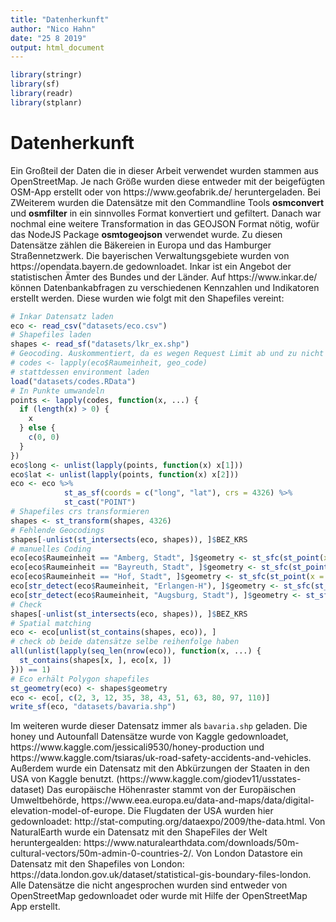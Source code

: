 ```yaml
---
title: "Datenherkunft"
author: "Nico Hahn"
date: "25 8 2019"
output: html_document
---
```

```r
library(stringr)
library(sf)
library(readr)
library(stplanr)
```

# Datenherkunft
Ein Großteil der Daten die in dieser Arbeit verwendet wurden stammen aus OpenStreetMap. Je nach Größe wurden diese entweder mit der beigefügten OSM-App erstellt oder von https://www.geofabrik.de/ heruntergeladen. Bei ZWeiterem wurden die Datensätze mit den Commandline Tools **osmconvert** und **osmfilter** in ein sinnvolles Format konvertiert und gefiltert. Danach war nochmal eine weitere Transformation in das GEOJSON Format nötig, wofür das NodeJS Package **osmtogeojson** verwendet wurde. Zu diesen Datensätze zählen die Bäkereien in Europa und das Hamburger Straßennetzwerk.
Die bayerischen Verwaltungsgebiete wurden von https://opendata.bayern.de gedownloadet. Inkar ist ein Angebot der statistischen Ämter des Bundes und der Länder. Auf https://www.inkar.de/ können Datenbankabfragen zu verschiedenen Kennzahlen und Indikatoren erstellt werden. Diese wurden wie folgt mit den Shapefiles vereint:
```r
# Inkar Datensatz laden
eco <- read_csv("datasets/eco.csv")
# Shapefiles laden
shapes <- read_sf("datasets/lkr_ex.shp")
# Geocoding. Auskommentiert, da es wegen Request Limit ab und zu nicht funktioniert
# codes <- lapply(eco$Raumeinheit, geo_code)
# stattdessen environment laden
load("datasets/codes.RData")
# In Punkte umwandeln
points <- lapply(codes, function(x, ...) {
  if (length(x) > 0) {
    x
  } else {
    c(0, 0)
  }
})
eco$long <- unlist(lapply(points, function(x) x[1]))
eco$lat <- unlist(lapply(points, function(x) x[2]))
eco <- eco %>%
            st_as_sf(coords = c("long", "lat"), crs = 4326) %>%
            st_cast("POINT")
# Shapefiles crs transformieren
shapes <- st_transform(shapes, 4326)
# Fehlende Geocodings
shapes[-unlist(st_intersects(eco, shapes)), ]$BEZ_KRS
# manuelles Coding
eco[eco$Raumeinheit == "Amberg, Stadt", ]$geometry <- st_sfc(st_point(x = c(11.857951, 49.453090)), crs = 4326)
eco[eco$Raumeinheit == "Bayreuth, Stadt", ]$geometry <- st_sfc(st_point(x = c(11.576192, 49.940560)), crs = 4326)
eco[eco$Raumeinheit == "Hof, Stadt", ]$geometry <- st_sfc(st_point(x = c(11.904340, 50.309311)), crs = 4326)
eco[str_detect(eco$Raumeinheit, "Erlangen-H"), ]$geometry <- st_sfc(st_point(x = c(10.863692, 49.669239)), crs = 4326)
eco[str_detect(eco$Raumeinheit, "Augsburg, Stadt"), ]$geometry <- st_sfc(st_point(x = c(10.894387, 48.353622)), crs = 4326)
# Check
shapes[-unlist(st_intersects(eco, shapes)), ]$BEZ_KRS
# Spatial matching
eco <- eco[unlist(st_contains(shapes, eco)), ]
# check ob beide datensätze selbe reihenfolge haben
all(unlist(lapply(seq_len(nrow(eco)), function(x, ...) {
  st_contains(shapes[x, ], eco[x, ])
})) == 1)
# Eco erhält Polygon shapefiles
st_geometry(eco) <- shapes$geometry
eco <- eco[, c(2, 3, 12, 35, 38, 43, 51, 63, 80, 97, 110)]
write_sf(eco, "datasets/bavaria.shp")
```

Im weiteren wurde dieser Datensatz immer als `bavaria.shp` geladen.
Die honey und Autounfall Datensätze wurde von Kaggle gedownloadet, https://www.kaggle.com/jessicali9530/honey-production und https://www.kaggle.com/tsiaras/uk-road-safety-accidents-and-vehicles. Außerdem wurde ein Datensatz mit den Abkürzungen der Staaten in den USA von Kaggle benutzt. (https://www.kaggle.com/giodev11/usstates-dataset)
Das europäische Höhenraster stammt von der Europäischen Umweltbehörde, https://www.eea.europa.eu/data-and-maps/data/digital-elevation-model-of-europe.
Die Flugdaten der USA wurden hier gedownloadet: http://stat-computing.org/dataexpo/2009/the-data.html.
Von NaturalEarth wurde ein Datensatz mit den ShapeFiles der Welt heruntergealden: https://www.naturalearthdata.com/downloads/50m-cultural-vectors/50m-admin-0-countries-2/.
Von London Datastore ein Datensatz mit den Shapefiles von London: https://data.london.gov.uk/dataset/statistical-gis-boundary-files-london.
Alle Datensätze die nicht angesprochen wurden sind entweder von OpenStreetMap gedownloadet oder wurde mit Hilfe der OpenStreetMap App erstellt.